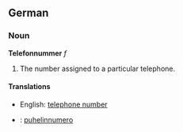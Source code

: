 ==German==
===Noun===
'''Telefonnummer''' ''f''
# The number assigned to a particular telephone.

====Translations====
*English: [[telephone number]]
*{{fi}}: [[puhelinnumero]]
